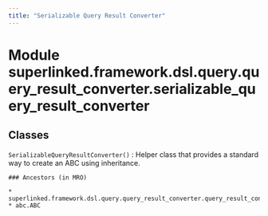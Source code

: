 ```yaml
---
title: "Serializable Query Result Converter"
---
```


Module superlinked.framework.dsl.query.query_result_converter.serializable_query_result_converter
=================================================================================================

Classes
-------

`SerializableQueryResultConverter()`
:   Helper class that provides a standard way to create an ABC using
    inheritance.

    ### Ancestors (in MRO)

    * superlinked.framework.dsl.query.query_result_converter.query_result_converter.QueryResultConverter
    * abc.ABC